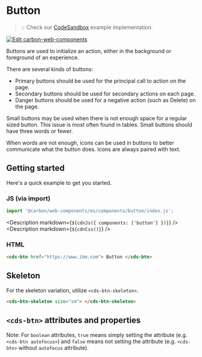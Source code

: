 
# Button

> 💡 Check our
> [CodeSandbox](https://codesandbox.io/s/github/carbon-design-system/carbon-for-ibm-dotcom/tree/main/packages/carbon-web-components/examples/codesandbox/basic/components/button)
> example implementation.

[![Edit carbon-web-components](https://codesandbox.io/static/img/play-codesandbox.svg)](https://codesandbox.io/s/github/carbon-design-system/carbon-for-ibm-dotcom/tree/main/packages/carbon-web-components/examples/codesandbox/basic/components/button)

Buttons are used to initialize an action, either in the background or foreground
of an experience.

There are several kinds of buttons:

- Primary buttons should be used for the principal call to action on the page.
- Secondary buttons should be used for secondary actions on each page.
- Danger buttons should be used for a negative action (such as Delete) on the
  page.

Small buttons may be used when there is not enough space for a regular sized
button. This issue is most often found in tables. Small buttons should have
three words or fewer.

When words are not enough, icons can be used in buttons to better communicate
what the button does. Icons are always paired with text.

## Getting started

Here's a quick example to get you started.

### JS (via import)

```javascript
import '@carbon/web-components/es/components/button/index.js';
```

<Description markdown={`${cdnJs({ components: ['button'] })}`} />
<Description markdown={`${cdnCss()}`} />

### HTML

```html
<cds-btn href="https://www.ibm.com"> Button </cds-btn>
```

## Skeleton

For the skeleton variation, utilize `<cds-btn-skeleton>`.

```html
<cds-btn-skeleton size="sm"> </cds-btn-skeleton>
```

## `<cds-btn>` attributes and properties

Note: For `boolean` attributes, `true` means simply setting the attribute (e.g.
`<cds-btn autofocus>`) and `false` means not setting the attribute (e.g.
`<cds-btn>` without `autofocus` attribute).

<Props of="cds-btn" />
